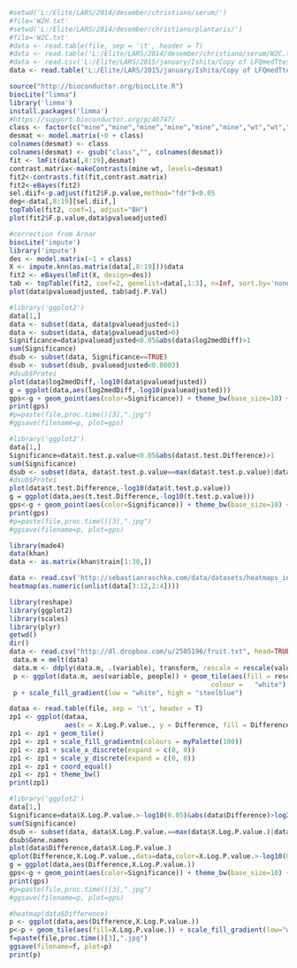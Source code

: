 ```{r data}
#setwd('L:/Elite/LARS/2014/desember/christiano/serum/')
#file='W2H.txt'
#setwd('L:/Elite/LARS/2014/desember/christiano/plantaris/')
#file='W2C.txt'
#data <- read.table(file, sep = '\t', header = T)
#data <- read.table('L:/Elite/LARS/2014/desember/christiano/serum/W2C.txt', sep = '\t', header = T)
#data <- read.csv('L:/Elite/LARS/2015/january/Ishita/Copy of LFQmedTtestBHcorr.csv', header = T)
data <- read.table('L:/Elite/LARS/2015/january/Ishita/Copy of LFQmedTtestBHcorr.txt', sep = '\t', header = T)
```

```{r limma}
source("http://bioconductor.org/biocLite.R")
biocLite("limma")
library('limma')
install.packages('limma')
#https://support.bioconductor.org/p/46747/
class <- factor(c("mine","mine","mine","mine","mine","mine","wt","wt","wt","wt","wt","wt"))
desmat <- model.matrix(~0 + class)
colnames(desmat) <- class
colnames(desmat) <- gsub("class","", colnames(desmat))
fit <- lmFit(data[,8:19],desmat)
contrast.matrix<-makeContrasts(mine-wt, levels=desmat)
fit2<-contrasts.fit(fit,contrast.matrix)
fit2<-eBayes(fit2)
sel.diif<-p.adjust(fit2$F.p.value,method="fdr")<0.05
deg<-data[,8:19][sel.diif,]
topTable(fit2, coef=1, adjust="BH")
plot(fit2$F.p.value,data$pvalueadjusted)

#correction from Arnar
biocLite('impute')
library('impute')
des <- model.matrix(~1 + class)
X <- impute.knn(as.matrix(data[,8:19]))$data
fit2 <- eBayes(lmFit(X, design=des))
tab <- topTable(fit2, coef=2, genelist=data[,1:3], n=Inf, sort.by='none')
plot(data$pvalueadjusted, tab$adj.P.Val)

```

```{r brassica}
#library('ggplot2')
data[1,]
data <- subset(data, data$pvalueadjusted<1)
data <- subset(data, data$pvalueadjusted>0)
Significance=data$pvalueadjusted<0.05&abs(data$log2medDiff)>1
sum(Significance)
dsub <- subset(data, Significance==TRUE)
dsub <- subset(dsub, pvalueadjusted<0.0003)
#dsub$Protei
plot(data$log2medDiff,-log10(data$pvalueadjusted))
g = ggplot(data,aes(log2medDiff,-log10(pvalueadjusted)))
gps<-g + geom_point(aes(color=Significance)) + theme_bw(base_size=10) + xlab("Log2 Fold Change")  + ylab("-Log10 P-value") + ggtitle("Differentially expressed proteins") + scale_size_area()  + geom_text(data=dsub,aes(label=Gene.names),hjust=0, vjust=0, size=4) 
print(gps)
#p=paste(file,proc.time()[3],".jpg")
#ggsave(filename=p, plot=gps)
```


```{r brassica}
#library('ggplot2')
data[1,]
Significance=data$t.test.p.value<0.05&abs(data$t.test.Difference)>1
sum(Significance)
dsub <- subset(data, data$t.test.p.value==max(data$t.test.p.value)|data$t.test.Difference==max(abs(data$t.test.Difference)))
#dsub$Protei
plot(data$t.test.Difference,-log10(data$t.test.p.value))
g = ggplot(data,aes(t.test.Difference,-log10(t.test.p.value)))
gps<-g + geom_point(aes(color=Significance)) + theme_bw(base_size=10) + geom_text(data=dsub,aes(label=Protei),hjust=0, vjust=0) + xlab("Log2 Fold Change")  + ylab("-Log10 P-value") + ggtitle("Differentially expressed proteins") + scale_size_area()
print(gps)
#p=paste(file,proc.time()[3],".jpg")
#ggsave(filename=p, plot=gps)
```


```{r http://stackoverflow.com/questions/17924828/differences-in-heatmap-clustering-defaults-in-r-heatplot-versus-heatmap-2}
library(made4)
data(khan)
data <- as.matrix(khan$train[1:30,])
```

```{r http://sebastianraschka.com/Articles/heatmaps_in_r.html}
data <- read.csv('http://sebastianraschka.com/data/datasets/heatmaps_in_r.csv',header=T)
heatmap(as.numeric(unlist(data[3:12,2:4])))
```

```{r http://stackoverflow.com/questions/8406394/how-to-produce-a-heatmap-with-ggplot2}
library(reshape)
library(ggplot2)
library(scales)
library(plyr)
getwd()
dir()
data <- read.csv("http://dl.dropbox.com/u/2505196/fruit.txt", head=TRUE, sep=",")
 data.m = melt(data)
 data.m <- ddply(data.m, .(variable), transform, rescale = rescale(value))
 p <- ggplot(data.m, aes(variable, people)) + geom_tile(aes(fill = rescale), 
                                                   colour =   "white") 
 p + scale_fill_gradient(low = "white", high = "steelblue")
```
 

```{r https://gist.github.com/dsparks/3710171}
dataa <- read.table(file, sep = '\t', header = T)
zp1 <- ggplot(dataa,
              aes(x = X.Log.P.value., y = Difference, fill = Difference))
zp1 <- zp1 + geom_tile()
zp1 <- zp1 + scale_fill_gradientn(colours = myPalette(100))
zp1 <- zp1 + scale_x_discrete(expand = c(0, 0))
zp1 <- zp1 + scale_y_discrete(expand = c(0, 0))
zp1 <- zp1 + coord_equal()
zp1 <- zp1 + theme_bw()
print(zp1)

```


```{r plot}
#library('ggplot2')
data[1,]
Significance=data$X.Log.P.value.>-log10(0.05)&abs(data$Difference)>log2(1.5)
sum(Significance)
dsub <- subset(data, data$X.Log.P.value.==max(data$X.Log.P.value.)|data$Difference==max(abs(data$Difference)))
dsub$Gene.names
plot(data$Difference,data$X.Log.P.value.)
qplot(Difference,X.Log.P.value.,data=data,color=X.Log.P.value.>-log10(0.05)&abs(Difference)>log2(1.5))
g = ggplot(data,aes(Difference,X.Log.P.value.))
gps<-g + geom_point(aes(color=Significance)) + theme_bw(base_size=10) + geom_text(data=dsub,aes(label=Gene.names),hjust=0, vjust=0) + xlab("Log2 Fold Change")  + ylab("-Log10 P-value") + ggtitle("Differentially expressed proteins") + scale_size_area()
print(gps)
#p=paste(file,proc.time()[3],".jpg")
#ggsave(filename=p, plot=gps)
```

```{r data}
#heatmap(data$Difference)
p <- ggplot(data,aes(Difference,X.Log.P.value.))
p<-p + geom_tile(aes(fill=X.Log.P.value.)) + scale_fill_gradient(low="white", high="darkblue") + xlab("") + ylab("")
f=paste(file,proc.time()[3],".jpg")
ggsave(filename=f, plot=p)
print(p)
```


